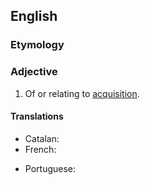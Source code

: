 ==English==

===Etymology===
{{suffix|en|acquisition|al}}

===Adjective===
{{en-adj|-}}

# Of or relating to [[acquisition]].

====Translations====
{{trans-top|relating to acquisition}}
* Catalan: {{t|ca|adquisitiu}}
* French: {{t+|fr|acquisitif}}
{{trans-mid}}
* Portuguese: {{t+|pt|aquisitivo}}
{{trans-bottom}}